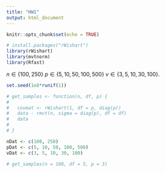 ```yaml
---
title: "HW1"
output: html_document
---
```


```r
knitr::opts_chunk$set(echo = TRUE)
```

```r
# install.packages("rWishart")
library(rWishart)
library(mvtnorm)
library(Rfast)
```

$n \in \{100, 250\}$ 
$p \in \{5, 10, 50, 100, 500\}$ 
$v \in \{3, 5, 10, 30, 100\}$.

```r
set.seed(1e8*runif(1))

# get_samples <- function(n, df, p) {
#   
#   covmat <- rWishart(1, df = p, diag(p))
#   data - rmvt(n, sigma = diag(p), df = df)
#   data
#   
# }

nDat <- c(100, 250)
pDat <- c(5, 10, 50, 100, 500)
vDat <- c(3, 5, 10, 30, 100)

# get_samples(n = 100, df = 5, p = 3)
```